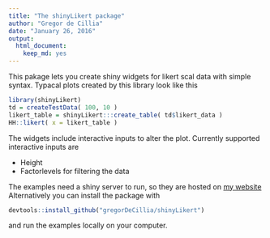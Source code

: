 ```yaml
---
title: "The shinyLikert package"
author: "Gregor de Cillia"
date: "January 26, 2016"
output: 
  html_document: 
    keep_md: yes
---
```


This pakage lets you create shiny widgets for likert scal data with simple syntax. Typacal plots created by this library look like this

```r
library(shinyLikert)
td = createTestData( 100, 10 )
likert_table = shinyLikert:::create_table( td$likert_data )
HH::likert( x = likert_table )
```

The widgets include interactive inputs to alter the plot. Currently supported interactive inputs are

* Height
* Factorlevels for filtering the data

The examples need a shiny server to run, so they are hosted on [my website] Alternatively you can install the package with

```r
devtools::install_github("gregorDeCillia/shinyLikert")
```

and run the examples locally on your computer.


[my website]:  http://gregor-de-cillia.xyz/shiny/shinyLikert/examples/
